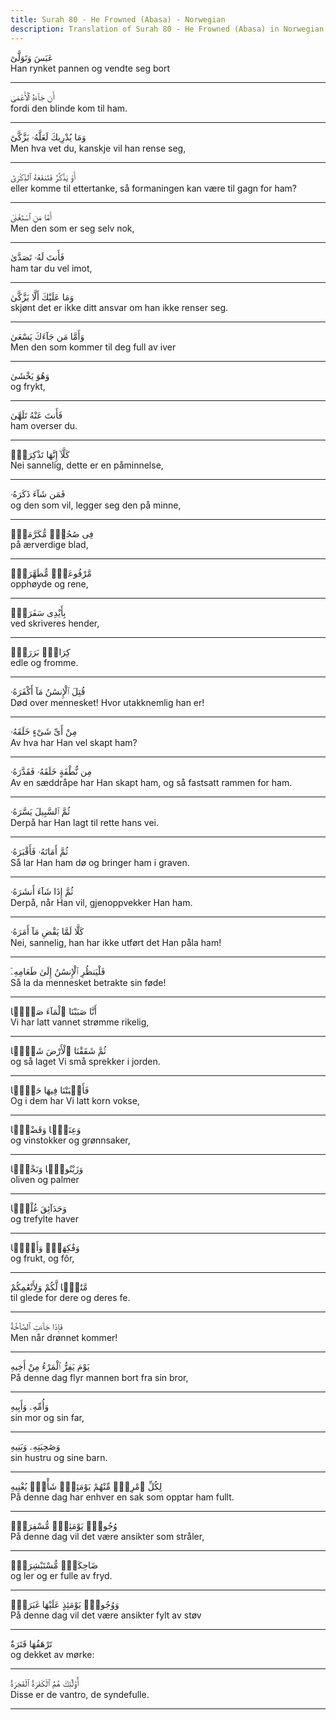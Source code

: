 ```yaml
---
title: Surah 80 - He Frowned (Abasa) - Norwegian
description: Translation of Surah 80 - He Frowned (Abasa) in Norwegian
---
```





<Aside type="quran" title="1">
عَبَسَ وَتَوَلَّىٰٓ
</Aside>

<Aside type="reference" title="1">
Han rynket pannen og vendte seg bort
</Aside>

---

<Aside type="quran" title="2">
أَن جَآءَهُ ٱلْأَعْمَىٰ
</Aside>

<Aside type="reference" title="2">
fordi den blinde kom til ham.
</Aside>

---

<Aside type="quran" title="3">
وَمَا يُدْرِيكَ لَعَلَّهُۥ يَزَّكَّىٰٓ
</Aside>

<Aside type="reference" title="3">
Men hva vet du, kanskje vil han rense seg,
</Aside>

---

<Aside type="quran" title="4">
أَوْ يَذَّكَّرُ فَتَنفَعَهُ ٱلذِّكْرَىٰٓ
</Aside>

<Aside type="reference" title="4">
eller komme til ettertanke, så formaningen kan være til gagn for ham?
</Aside>

---

<Aside type="quran" title="5">
أَمَّا مَنِ ٱسْتَغْنَىٰ
</Aside>

<Aside type="reference" title="5">
Men den som er seg selv nok,
</Aside>

---

<Aside type="quran" title="6">
فَأَنتَ لَهُۥ تَصَدَّىٰ
</Aside>

<Aside type="reference" title="6">
ham tar du vel imot,
</Aside>

---

<Aside type="quran" title="7">
وَمَا عَلَيْكَ أَلَّا يَزَّكَّىٰ
</Aside>

<Aside type="reference" title="7">
skjønt det er ikke ditt ansvar om han ikke renser seg.
</Aside>

---

<Aside type="quran" title="8">
وَأَمَّا مَن جَآءَكَ يَسْعَىٰ
</Aside>

<Aside type="reference" title="8">
Men den som kommer til deg full av iver
</Aside>

---

<Aside type="quran" title="9">
وَهُوَ يَخْشَىٰ
</Aside>

<Aside type="reference" title="9">
og frykt,
</Aside>

---

<Aside type="quran" title="10">
فَأَنتَ عَنْهُ تَلَهَّىٰ
</Aside>

<Aside type="reference" title="10">
ham overser du.
</Aside>

---

<Aside type="quran" title="11">
كَلَّآ إِنَّهَا تَذْكِرَةٌۭ
</Aside>

<Aside type="reference" title="11">
Nei sannelig, dette er en påminnelse,
</Aside>

---

<Aside type="quran" title="12">
فَمَن شَآءَ ذَكَرَهُۥ
</Aside>

<Aside type="reference" title="12">
og den som vil, legger seg den på minne,
</Aside>

---

<Aside type="quran" title="13">
فِى صُحُفٍۢ مُّكَرَّمَةٍۢ
</Aside>

<Aside type="reference" title="13">
på ærverdige blad,
</Aside>

---

<Aside type="quran" title="14">
مَّرْفُوعَةٍۢ مُّطَهَّرَةٍۭ
</Aside>

<Aside type="reference" title="14">
opphøyde og rene,
</Aside>

---

<Aside type="quran" title="15">
بِأَيْدِى سَفَرَةٍۢ
</Aside>

<Aside type="reference" title="15">
ved skriveres hender,
</Aside>

---

<Aside type="quran" title="16">
كِرَامٍۭ بَرَرَةٍۢ
</Aside>

<Aside type="reference" title="16">
edle og fromme.
</Aside>

---

<Aside type="quran" title="17">
قُتِلَ ٱلْإِنسَٰنُ مَآ أَكْفَرَهُۥ
</Aside>

<Aside type="reference" title="17">
Død over mennesket! Hvor utakknemlig han er!
</Aside>

---

<Aside type="quran" title="18">
مِنْ أَىِّ شَىْءٍ خَلَقَهُۥ
</Aside>

<Aside type="reference" title="18">
Av hva har Han vel skapt ham?
</Aside>

---

<Aside type="quran" title="19">
مِن نُّطْفَةٍ خَلَقَهُۥ فَقَدَّرَهُۥ
</Aside>

<Aside type="reference" title="19">
Av en sæddråpe har Han skapt ham, og så fastsatt rammen for ham.
</Aside>

---

<Aside type="quran" title="20">
ثُمَّ ٱلسَّبِيلَ يَسَّرَهُۥ
</Aside>

<Aside type="reference" title="20">
Derpå har Han lagt til rette hans vei.
</Aside>

---

<Aside type="quran" title="21">
ثُمَّ أَمَاتَهُۥ فَأَقْبَرَهُۥ
</Aside>

<Aside type="reference" title="21">
Så lar Han ham dø og bringer ham i graven.
</Aside>

---

<Aside type="quran" title="22">
ثُمَّ إِذَا شَآءَ أَنشَرَهُۥ
</Aside>

<Aside type="reference" title="22">
Derpå, når Han vil, gjenoppvekker Han ham.
</Aside>

---

<Aside type="quran" title="23">
كَلَّا لَمَّا يَقْضِ مَآ أَمَرَهُۥ
</Aside>

<Aside type="reference" title="23">
Nei, sannelig, han har ikke utført det Han påla ham!
</Aside>

---

<Aside type="quran" title="24">
فَلْيَنظُرِ ٱلْإِنسَٰنُ إِلَىٰ طَعَامِهِۦٓ
</Aside>

<Aside type="reference" title="24">
Så la da mennesket betrakte sin føde!
</Aside>

---

<Aside type="quran" title="25">
أَنَّا صَبَبْنَا ٱلْمَآءَ صَبًّۭا
</Aside>

<Aside type="reference" title="25">
Vi har latt vannet strømme rikelig,
</Aside>

---

<Aside type="quran" title="26">
ثُمَّ شَقَقْنَا ٱلْأَرْضَ شَقًّۭا
</Aside>

<Aside type="reference" title="26">
og så laget Vi små sprekker i jorden.
</Aside>

---

<Aside type="quran" title="27">
فَأَنۢبَتْنَا فِيهَا حَبًّۭا
</Aside>

<Aside type="reference" title="27">
Og i dem har Vi latt korn vokse,
</Aside>

---

<Aside type="quran" title="28">
وَعِنَبًۭا وَقَضْبًۭا
</Aside>

<Aside type="reference" title="28">
og vinstokker og grønnsaker,
</Aside>

---

<Aside type="quran" title="29">
وَزَيْتُونًۭا وَنَخْلًۭا
</Aside>

<Aside type="reference" title="29">
oliven og palmer
</Aside>

---

<Aside type="quran" title="30">
وَحَدَآئِقَ غُلْبًۭا
</Aside>

<Aside type="reference" title="30">
og trefylte haver
</Aside>

---

<Aside type="quran" title="31">
وَفَٰكِهَةًۭ وَأَبًّۭا
</Aside>

<Aside type="reference" title="31">
og frukt, og fôr,
</Aside>

---

<Aside type="quran" title="32">
مَّتَٰعًۭا لَّكُمْ وَلِأَنْعَٰمِكُمْ
</Aside>

<Aside type="reference" title="32">
til glede for dere og deres fe.
</Aside>

---

<Aside type="quran" title="33">
فَإِذَا جَآءَتِ ٱلصَّآخَّةُ
</Aside>

<Aside type="reference" title="33">
Men når drønnet kommer!
</Aside>

---

<Aside type="quran" title="34">
يَوْمَ يَفِرُّ ٱلْمَرْءُ مِنْ أَخِيهِ
</Aside>

<Aside type="reference" title="34">
På denne dag flyr mannen bort fra sin bror,
</Aside>

---

<Aside type="quran" title="35">
وَأُمِّهِۦ وَأَبِيهِ
</Aside>

<Aside type="reference" title="35">
sin mor og sin far,
</Aside>

---

<Aside type="quran" title="36">
وَصَٰحِبَتِهِۦ وَبَنِيهِ
</Aside>

<Aside type="reference" title="36">
sin hustru og sine barn.
</Aside>

---

<Aside type="quran" title="37">
لِكُلِّ ٱمْرِئٍۢ مِّنْهُمْ يَوْمَئِذٍۢ شَأْنٌۭ يُغْنِيهِ
</Aside>

<Aside type="reference" title="37">
På denne dag har enhver en sak som opptar ham fullt.
</Aside>

---

<Aside type="quran" title="38">
وُجُوهٌۭ يَوْمَئِذٍۢ مُّسْفِرَةٌۭ
</Aside>

<Aside type="reference" title="38">
På denne dag vil det være ansikter som stråler,
</Aside>

---

<Aside type="quran" title="39">
ضَاحِكَةٌۭ مُّسْتَبْشِرَةٌۭ
</Aside>

<Aside type="reference" title="39">
og ler og er fulle av fryd.
</Aside>

---

<Aside type="quran" title="40">
وَوُجُوهٌۭ يَوْمَئِذٍ عَلَيْهَا غَبَرَةٌۭ
</Aside>

<Aside type="reference" title="40">
På denne dag vil det være ansikter fylt av støv
</Aside>

---

<Aside type="quran" title="41">
تَرْهَقُهَا قَتَرَةٌ
</Aside>

<Aside type="reference" title="41">
og dekket av mørke:
</Aside>

---

<Aside type="quran" title="42">
أُو۟لَٰٓئِكَ هُمُ ٱلْكَفَرَةُ ٱلْفَجَرَةُ
</Aside>

<Aside type="reference" title="42">
Disse er de vantro, de syndefulle.
</Aside>

---
